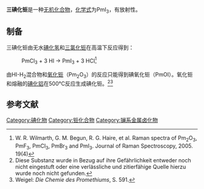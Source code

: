 {{Chembox
| Name = 碘化钷
| NameEn = Promethium iodide
|CustomizedImage=[[File:3.svg|File:3.svg]][[File:I-.svg|File:I-.svg]][[File:Pm3+.svg|61px]]
| OtherNames = 碘化钷(III)<BR>三碘化钷
| Section1 = {{Chembox Identifiers
|  CASNo = 13818-73-0
|  CASNo_Ref = {{cascite|correct|CAS}}
}}
| Section2 = {{Chembox Properties
|  Formula = PmI<sub>3</sub>
|  MolarMass = 
|  Appearance = 红色固体<ref name=Holleman>A. F. Holleman, E. Wiberg, N. Wiberg: Lehrbuch der Anorganischen Chemie. 102. Auflage. de Gruyter, Berlin 2007, ISBN 978-3-11-017770-1, S. 1942.</ref>
|  Density = 
|  Solubility = 
|  MeltingPt = 695 °C<ref name=Holleman />
}}
| Section8 = {{Chembox Related
|   Function = 
|   OtherFunctn = 
|   OtherAnions = [[三氟化钷|三氟化钷]]<BR>[[三氯化钷|三氯化钷]]<BR>[[三溴化钷|三溴化钷]]
|   OtherCations = [[碘化钕|碘化钕]]
|   OtherCpds = 
  }}
}}

'''三碘化钷'''是一种[[无机化合物|无机化合物]]，[[化学式|化学式]]为PmI<sub>3</sub>，有放射性。

==制备==
三碘化钷由无水[[碘化氢|碘化氢]]和[[三氯化钷|三氯化钷]]在高温下反应得到：
: PmCl<sub>3</sub> + 3 HI → PmI<sub>3</sub> + 3 HCl<ref>W. R. Wilmarth, G. M. Begun, R. G. Haire, et al. Raman spectra of Pm<sub>2</sub>O<sub>3</sub>, PmF<sub>3</sub>, PmCl<sub>3</sub>, PmBr<sub>3</sub> and PmI<sub>3</sub>. Journal of Raman Spectroscopy, 2005. 19(4)</ref>

由HI-H<sub>2</sub>混合物和[[氧化钷|氧化钷]]（Pm<sub>2</sub>O<sub>3</sub>）的反应只能得到碘氧化钷（PmOI）。氧化钷和熔融的[[碘化铝|碘化铝]]在500°C反应生成碘化钷。<ref>Diese Substanz wurde in Bezug auf ihre Gefährlichkeit entweder noch nicht eingestuft oder eine verlässliche und zitierfähige Quelle hierzu wurde noch nicht gefunden.</ref><ref>Weigel: ''Die Chemie des Promethiums'', S. 591.</ref>

==参考文献==
{{reflist}}

{{钷化合物}}
{{碘化物}}

[[Category:碘化物|Category:碘化物]]
[[Category:钷化合物|Category:钷化合物]]
[[Category:镧系金属卤化物|Category:镧系金属卤化物]]